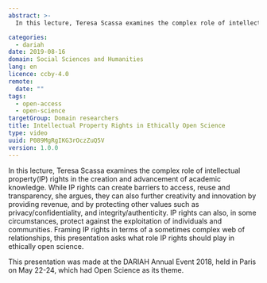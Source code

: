 ```yaml
---
abstract: >-
  In this lecture, Teresa Scassa examines the complex role of intellectual property(IP) rights in the creation and advancement of academic knowledge. While IP rights can create barriers to access, reuse and transparency, she argues, they can also further creativity and innovation by providing revenue, and by protecting other values such as privacy/confidentiality, and integrity/authenticity. IP rights can also, in some circumstances, protect against the exploitation of individuals and communities. Framing IP rights in terms of a sometimes complex web of relationships, this presentation asks what role IP rights should play in ethically open science.

categories:
  - dariah
date: 2019-08-16
domain: Social Sciences and Humanities
lang: en
licence: ccby-4.0
remote:
  date: ""
tags:
  - open-access
  - open-science
targetGroup: Domain researchers
title: Intellectual Property Rights in Ethically Open Science
type: video
uuid: P089MgRgIKG3rOczZuQ5V
version: 1.0.0
---
```


In this lecture, Teresa Scassa examines the complex role of intellectual property(IP) rights in the creation and advancement of academic knowledge. While IP rights can create barriers to access, reuse and transparency, she argues, they can also further creativity and innovation by providing revenue, and by protecting other values such as privacy/confidentiality, and integrity/authenticity. IP rights can also, in some circumstances, protect against the exploitation of individuals and communities. Framing IP rights in terms of a sometimes complex web of relationships, this presentation asks what role IP rights should play in ethically open science.

This presentation was made at the DARIAH Annual Event 2018, held in Paris on May 22-24, which had Open Science as its theme.

<VideoCard
  title="Intellectual Property Rights in Ethically Open Science"
  id="Udly8zTIhL0"
  image="/assets/images/cms/resources/intellectual-property-rights-ethically-open-science/teresa-scassa.png"
/>
